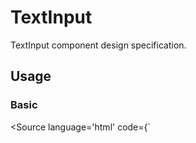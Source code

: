 
# TextInput

TextInput component design specification.

## Usage

<p></p>

### Basic
<Canvas withSource="none">
  <Story name="basic" id="components-textinput--basic" />
</Canvas>

<Source language='html' code={`
<script>
<\/script>

<TextInput bind:value='Pikachu'/>
`}/>

### Slotted

Use named slots __prepend__ and __append__ to add elements/components before and after the input.

<Canvas withSource="open">
  <Story name="basic" id="components-textinput--slotted" />
</Canvas>

## Arguments
<ArgsTable of={TextInput} />
